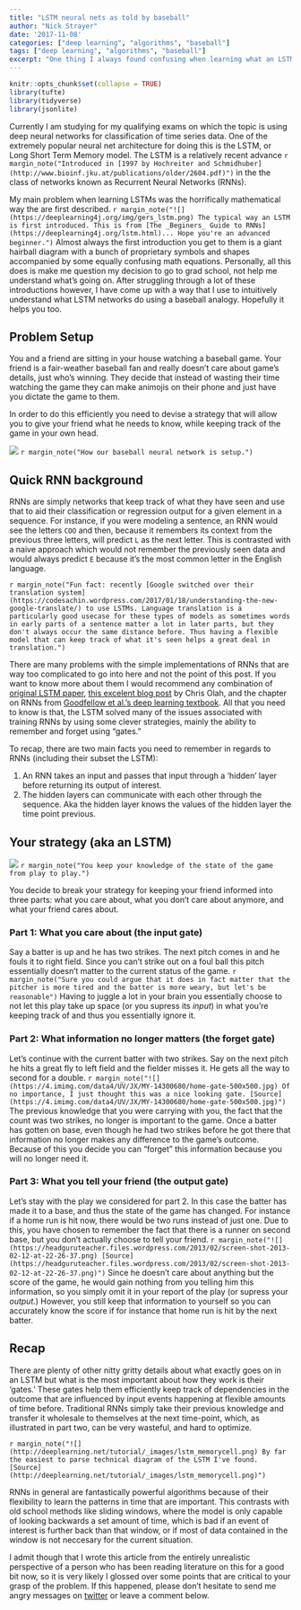 ```yaml
---
title: "LSTM neural nets as told by baseball"
author: "Nick Strayer"
date: '2017-11-08'
categories: ["deep learning", "algorithms", "baseball"]
tags: ["deep learning", "algorithms", "baseball"]
excerpt: "One thing I always found confusing when learning what an LSTM does is understanding intuitively why it's doing what it does. Here I attempt to give an example of how a LSTM hidden layer can be thought of through baseball."
---
```

  
```r
knitr::opts_chunk$set(collapse = TRUE)
library(tufte)
library(tidyverse)
library(jsonlite)
```

Currently I am studying for my qualifying exams on which the topic is using deep neural networks for classification of time series data. One of the extremely popular neural net architecture for doing this is the LSTM, or Long Short Term Memory model. The LSTM is a relatively recent advance `r margin_note("Introduced in [1997 by Hochreiter and Schmidhuber](http://www.bioinf.jku.at/publications/older/2604.pdf)")` in the the class of networks known as Recurrent Neural Networks (RNNs).

My main problem when learning LSTMs was the horrifically mathematical way the are first described. `r margin_note("![](https://deeplearning4j.org/img/gers_lstm.png) The typical way an LSTM is first introduced. This is from [The _Beginers_ Guide to RNNs](https://deeplearning4j.org/lstm.html)... Hope you're an advanced beginner.")` Almost always the first introduction you get to them is a giant hairball diagram with a bunch of proprietary symbols and shapes accompanied by some equally confusing math equations. Personally, all this does is make me question my decision to go to grad school, not help me understand what's going on. After struggling through a lot of these introductions however, I have come up with a way that I use to intuitively understand what LSTM networks do using a baseball analogy. Hopefully it helps you too. 

## Problem Setup

You and a friend are sitting in your house watching a baseball game. Your friend is a fair-weather baseball fan and really doesn't care about game's details, just who's winning. They decide that instead of wasting their time watching the game they can make animojis on their phone and just have you dictate the game to them. 

In order to do this efficiently you need to devise a strategy that will allow you to give your friend what he needs to know, while keeping track of the game in your own head. 

![](/lstm_explainer/simple_lstm.png)
`r margin_note("How our baseball neural network is setup.")`

## Quick RNN background

 RNNs are simply networks that keep track of what they have seen and use that to aid their classification or regression output for a given element in a sequence. For instance, if you were modeling a sentence, an RNN would see the letters `COO` and then, because it remembers its context from the previous three letters, will predict `L` as the next letter. This is contrasted with a naive approach which would not remember the previously seen data and would always predict `E` because it's the most common letter in the English language.


`r margin_note("Fun fact: recently [Google switched over their translation system](https://codesachin.wordpress.com/2017/01/18/understanding-the-new-google-translate/) to use LSTMs. Language translation is a particularly good usecase for these types of models as sometimes words in early parts of a sentence matter a lot in later parts, but they don't always occur the same distance before. Thus having a flexible model that can keep track of what it's seen helps a great deal in translation.")`

There are many problems with the simple implementations of RNNs that are way too complicated to go into here and not the point of this post. If you want to know more about them I would recommend any combination of [original LSTM paper](http://www.bioinf.jku.at/publications/older/2604.pdf), [this excelent blog post](http://colah.github.io/posts/2015-08-Understanding-LSTMs/) by Chris Olah, and the chapter on RNNs from [Goodfellow et al.'s deep learning textbook](http://www.deeplearningbook.org/contents/rnn.html). All that you need to know is that, the LSTM solved many of the issues associated with training RNNs by using some clever strategies, mainly the ability to remember and forget using "gates."

To recap, there are two main facts you need to remember in regards to RNNs (including their subset the LSTM): 

1. An RNN takes an input and passes that input through a 'hidden' layer before returning its output of interest. 
2. The hidden layers can communicate with each other through the sequence. Aka the hidden layer knows the values of the hidden layer the time point previous. 

## Your strategy (aka an LSTM)

![](/lstm_explainer/hidden_to_hidden.png)
`r margin_note("You keep your knowledge of the state of the game from play to play.")`

You decide to break your strategy for keeping your friend informed into three parts: what you care about, what you don't care about anymore, and what your friend cares about.

### Part 1: What you care about (the input gate)

Say a batter is up and he has two strikes. The next pitch comes in and he fouls it to right field. Since you can't strike out on a foul ball this pitch essentially doesn't matter to the current status of the game. `r margin_note("Sure you could argue that it does in fact matter that the pitcher is more tired and the batter is more weary, but let's be reasonable")` Having to juggle a lot in your brain you essentially choose to not let this play take up space (or you supress its _input_) in what you're keeping track of and thus you essentially ignore it.  

### Part 2: What information no longer matters (the forget gate)

Let's continue with the current batter with two strikes. Say on the next pitch he hits a great fly to left field and the fielder misses it. He gets all the way to second for a double. `r margin_note("![](https://4.imimg.com/data4/UV/JX/MY-14300680/home-gate-500x500.jpg) Of no importance, I just thought this was a nice looking gate. [Source](https://4.imimg.com/data4/UV/JX/MY-14300680/home-gate-500x500.jpg)")` The previous knowledge that you were carrying with you, the fact that the count was two strikes, no longer is important to the game. Once a batter has gotten on base, even though he had two strikes before he got there that information no longer makes any difference to the game's outcome. Because of this you decide you can "forget" this information because you will no longer need it. 

### Part 3: What you tell your friend (the output gate)

Let's stay with the play we considered for part 2. In this case the batter has made it to a base, and thus the state of the game has changed. For instance if a home run is hit now, there would be two runs instead of just one. Due to this, you have chosen to remember the fact that there is a runner on second base, but you don't actually choose to tell your friend. `r margin_note("![](https://headguruteacher.files.wordpress.com/2013/02/screen-shot-2013-02-12-at-22-26-37.png) [Source](https://headguruteacher.files.wordpress.com/2013/02/screen-shot-2013-02-12-at-22-26-37.png)")`
Since he doesn't care about anything but the score of the game, he would gain nothing from you telling him this information, so you simply omit it in your report of the play (or supress your _output._)  However, you still keep that information to yourself so you can accurately know the score if for instance that home run is hit by the next batter. 

## Recap

There are plenty of other nitty gritty details about what exactly goes on in an LSTM but what is the most important about how they work is their 'gates.' These gates help them efficiently keep track of dependencies in the outcome that are influenced by input events happening at flexible amounts of time before. Traditional RNNs simply take their previous knowledge and transfer it wholesale to themselves at the next time-point, which, as illustrated in part two, can be very wasteful, and hard to optimize. 

`r margin_note("![](http://deeplearning.net/tutorial/_images/lstm_memorycell.png) By far the easiest to parse technical diagram of the LSTM I've found. [Source](http://deeplearning.net/tutorial/_images/lstm_memorycell.png)")`


RNNs in general are fantastically powerful algorithms because of their flexibility to learn the patterns in time that are important. This contrasts with old school methods like sliding windows, where the model is only capable of looking backwards a set amount of time, which is bad if an event of interest is further back than that window, or if most of data contained in the window is not neccesary for the current situation. 


I admit though that I wrote this article from the entirely unrealistic perspective of a person who has been reading literature on this for a good bit now, so it is very likely I glossed over some points that are critical to your grasp of the problem. If this happened, please don't hesitate to send me angry messages on [twitter](twitter.com/NicholasStrayer) or leave a comment below. 
